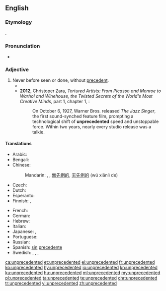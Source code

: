 ==English==

===Etymology===
{{confix|un|precedent|ed|lang=en}}.

===Pronunciation===
* {{audio|en-us-unprecedented.ogg|Audio (US)|lang=en}}

===Adjective===
{{en-adj|-}}

# Never before seen or done, without [[precedent]].
#* {{quote-news
|year=2011
|date=December 19
|author=Kerry Brown
|title=Kim Jong-il obituary
|work=The Guardian
|url=http://www.guardian.co.uk/world/2011/dec/19/kim-jong-il
|page=
|passage=With the descent of the cold war, relations between the two countries (for this is, to all intents and purposes, what they became after the end of the war) were almost completely broken off, with whole families split for the ensuing decades, some for ever. This event and its after-effects, along with the war against the Japanese in the 1940s, was to cast a long shadow over the years ahead, and led to the creation of the wholly '''unprecedented''' worship of Kim Il-sung, and his elevation to almost God-like status. It was also to create the system in which his son was to occupy almost as impossibly elevated a position.}}
#* '''2012''', Christoper Zara, ''Tortured Artists: From Picasso and Monroe to Warhol and Winehouse, the Twisted Secrets of the World's Most Creative Minds'', part 1, chapter 1, {{gbooks|q=unprecedented|id=HV4jKhjzMVYC|pg=27}}:
#*: On October 6, 1927, Warner Bros. released ''The Jazz Singer'', the first sound-synched feature film, prompting a technological shift of '''unprecedented''' speed and unstoppable force. Within two years, nearly every studio release was a talkie.

====Translations====
{{trans-top|never before seen or done, without precedent}}
* Arabic: {{t|ar|غير مسبوق|tr=ghayr masbuuq}}
* Bengali: {{t|bn|অপূর্ব|sc=Beng}}
* Chinese:
*: Mandarin: {{t+|cmn|空前|alt=空前的|tr=kōngqián de|sc=Hani}}, {{t+|cmn|前所未有|tr=qiánsuǒwèiyǒu|sc=Hani}}, [[無]][[先例]][[的]], [[无]][[先例]][[的]] (wú xiānlì de)
* Czech: {{t|cs|bezpříkladný|m}}
* Dutch: {{t|nl|zonder precedent}}
* Esperanto: {{t|eo|senprecedenca}}
* Finnish: {{t|fi|ennennäkemätön}}, {{t|fi|ennen kokematon}}
{{trans-mid}}
* French: {{t|fr|sans précédent}}
* German: {{t+|de|beispiellos}}
* Hebrew: {{t+|he|חסר תקדים|tr=ḥasar takdim}}
* Italian: {{t|it|senza precedenti}}
* Japanese: {{t|ja|前例|alt=前例のない|tr=ぜんれいのない, zenren-no nai}}, {{t+|ja|空前|tr=くうぜん, kūzen}}
* Portuguese: {{t|pt|sem precedentes}}
* Russian: {{t+|ru|беспрецеде́нтный}}
* Spanish: [[sin]] [[precedente]]
* Swedish: {{t+|sv|exempellös}}, {{t|sv|oöverträffad}}, {{t+|sv|makalös}}, {{t+|sv|utan motstycke}} {{qualifier|placed after the noun}}
{{trans-bottom}}

[[ca:unprecedented]]
[[et:unprecedented]]
[[el:unprecedented]]
[[fr:unprecedented]]
[[ko:unprecedented]]
[[hy:unprecedented]]
[[io:unprecedented]]
[[kn:unprecedented]]
[[ku:unprecedented]]
[[hu:unprecedented]]
[[ml:unprecedented]]
[[my:unprecedented]]
[[pl:unprecedented]]
[[ta:unprecedented]]
[[te:unprecedented]]
[[chr:unprecedented]]
[[tr:unprecedented]]
[[vi:unprecedented]]
[[zh:unprecedented]]